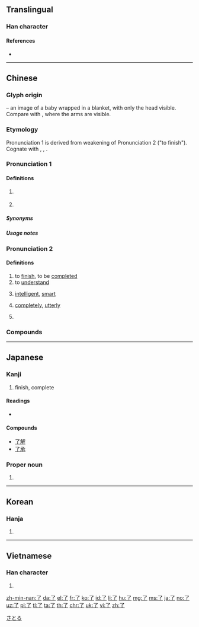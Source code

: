 {{also|瞭}}<!-- may be replaced by zh-forms -->
==Translingual==
{{stroke order|type=animate}}

===Han character===
{{Han char|rn=6|rad=亅|as=01|sn=2|four=17207|canj=NN|ids=⿱乛亅}}

====References====
* {{Han ref|kx=0085.110|dkj=00226|dj=0173.200|hdz=10048.060|uh=4E86|ud=20102|bh=A446|bd=42054}}

----

==Chinese==
{{zh-forms}}

===Glyph origin===
{{liushu|p}} – an image of a baby wrapped in a blanket, with only the head visible. Compare with {{zh-l|*子}}, where the arms are visible.

===Etymology===
Pronunciation 1 is derived from weakening of Pronunciation 2 ("to finish"). Cognate with {{cog|th|แล้ว||to be finished; already; then, afterwards}}, {{cog|lo|ແລ້ວ||to finish; to be completed; ''perfective particle''}}, {{cog|vi|rồi||already}}.

===Pronunciation 1===
{{zh-pron
|m=le
|ma=Zh-le.ogg
|c=liu5
|h=pfs=lé
|mn=liáu
|w=5leq
|cat=part
}}

====Definitions====
{{zh-hanzi}}

# {{n-g|Used after a verb to indicate [[perfective aspect]] (action completion).}}
#: {{zh-x|我 吃 了 這 個 蘋果。|I '''ate''' the apple.}}
#: {{zh-x|他 在 ^北京 住 了 兩 年。|He live'''d''' in Beijing for two years.}}
# {{n-g|Used at the end of a sentence to indicate a change of state.}}
#: {{zh-x|他 是 大學生 了。|He '''has become''' student / He is a student '''now'''.}}

=====Synonyms=====
{{zh-dial}}

=====Usage notes=====
{{hide box|Usage notes|align=left|
* {{sense|perfective aspect particle}}
: Most of the time, 了 is translated by a [[past tense]]. But it can also indicate that one action is completed before another.
:: {{zh-x|你 吃 了 以後，告訴{su} 我。|Tell me when you are done eating.|in_notes=1}}

* {{sense|change of state particle}}
: When used as the ''change of state particle'', 了 can be translated by [[now]], [[already]] or not [[anymore]].
:: {{zh-x|我 會 說 中文 了。|I can speak Chinese '''now'''. (I couldn't before)|in_notes=1}}
:: {{zh-x|我 吃飯 了。|I've eaten ('''already''').|in_notes=1}}
:: {{zh-x|沒有 紙 了。|There's no paper '''anymore'''.|in_notes=1}}

: In a question, 了 is put before the particle {{zh-l|嗎}}.
}}

===Pronunciation 2===
{{zh-pron
|m=liǎo
|ma=zh-liǎo.ogg
|c=liu5
|h=pfs=liáu
|mn=liáu
|w=3liau
|mc=y
|oc=y
|cat=verb
}}

====Definitions====
{{zh-hanzi}}

# to [[finish]], to be [[complete]]d
# to [[understand]]
#: {{zh-x|'''瞭'''解|to [[understand]], to [[realize]]}}
# [[intelligent]], [[smart]]
# {{lb|zh|in negative sentences}} [[completely]], [[utterly]]
# {{n-g|Used with {{zh-l|不}} or {{zh-l|得|tr=de}} to express possibility.}}

===Compounds===
{{zh-der|一了|一了心願|一了百了|一了百當|一早起了|一目了然|一走了之|七了八當|上了歲數|下不了臺|不了|不了之局|不了了之|不了了當|不了情|不了漢|不了解|不在了|不好了|不得了|不是了處|不甚了了|了不得|了不成|了不起|了了|了事|了事環|了亮|了債|了兒|了劣|了卻|了如指掌|了局|了帳|了得|了得了|了悟|了手|了收|了斷|了案|了決|了清|了無|了無新意|了無牽掛|了無生機|了無生趣|了無罣礙|了然|了然不惑|了畢|了當|了當不得|了納|了結|了落|了解|了訖|了話|了語|了賬|了身達命|了願|了鳥|便了|倒了架|倒了架子|倒了柴|做得了|光了了|免不了|公了|冒了|出了月|千了百當|受不了|可了不得|吃不了|吃了秤砣|吃傷了|呆了一呆|壞了|壞了性命|大不了|好了歌|完了|封了火|對了檻兒|少不了|巧了|幹上了|幹了|幹得了|弄擰了|待不了|得了|忙了手腳|怎麼得了|慌了手腳|慌了神兒|打了偏手|打了半跪|把上了|把定了心|拉了|拿不了|掛了幌子|掰了|撂了|擰了|擺了一道|攤了事|攤了人命|敷衍了事|明了|有了|有了人家|未了|未了公案|未了因|未了情|末了|末末了|槓上了|橫了心|死不了|比不了|毛了|毛了手腳|決了|沒了|沒了主意|沒了指望|沒了期|沒了法|沒了當|沒了結處|沒了經緯|沒了落|沒完沒了|涼了|涼了半截|滴了天|漏了眼|無了無休|爛了嘴|爛了舌頭|狼來了|獃串了皮|玄了|白了了|百了千當|直截了當|直捷了當|直接了當|看上了|看中了|看出了神|看終了|瞎了眼|知了|短不了|矮了半截|破了臉|砸了|碰了|私了|秦吉了|算不了|算了|簡截了當|終了|結了|罷了|聰了|背了時|脆快了當|臉都綠了|臨了|自了|草草了事|落了|落了灶|訖了|認了|說溜了嘴|說白了|走了風聲|走了馬腳|足了十人|跑不了|跟了人|躲不了|迷了心竅|過了|過折了|道不了|還了得|酷斃了|鐵了心|關了釘兒|難住了|鬧擰了|麻了花兒}}

----

==Japanese==

===Kanji===
{{ja-kanji|grade=c|rs=亅01}}

# finish, complete

====Readings====
* {{ja-readings|goon=[[りょう]] (ryō)|kanon=[[りょう]] (ryō)|kun=[[おわる]] (owaru), [[ついに]] (tsuini)}}

====Compounds====
* [[了解]]
* [[了承]]

===Proper noun===
{{ja-pos|proper|さとる}}

# {{given name|male|lang=ja}}

[[Category:Japanese male given names|さとる]]

----

==Korean==

===Hanja===
{{ko-hanja|hangeul=[[료]]>[[요]]|rv=ryo>yo|mr=ryo>yo|y=lyo>yo}}

# {{defn|ko}}

----

==Vietnamese==

===Han character===
{{vi-hantu|[[liễu]]|rs=亅01}}

# {{defn|lang=vi|sort=亅01}}

[[zh-min-nan:了]]
[[da:了]]
[[el:了]]
[[fr:了]]
[[ko:了]]
[[id:了]]
[[li:了]]
[[hu:了]]
[[mg:了]]
[[ms:了]]
[[ja:了]]
[[no:了]]
[[uz:了]]
[[pl:了]]
[[tl:了]]
[[ta:了]]
[[th:了]]
[[chr:了]]
[[uk:了]]
[[vi:了]]
[[zh:了]]
